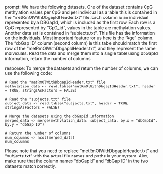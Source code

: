 prompt:
We have the following datasets. One of the dataset contains CpG methylation values per CpG and per individual as a table this is contained in the “metRmOlWithDbgapIdHeader.txt” file. Each column is an individual represented by a DBGapId, which is included as the first row. Each row is a CpG represented by "CpG_id", values in the table are methylation values. Another data set is contained in “subjects.txt”. This file has the information on the individuals. Most important feature for us here is the "Age" column. The "dbGap ID" column (second column) in this table should match the first row of the "metRmOlWithDbgapIdHeader.txt", and they represent the same individuals. 
Read the data and merge them into a single table using dbGapId information, return the number of columns.

response:
To merge the datasets and return the number of columns, we can use the following code:

```
# Read the "metRmOlWithDbgapIdHeader.txt" file
methylation_data <- read.table("metRmOlWithDbgapIdHeader.txt", header = TRUE, stringsAsFactors = FALSE)

# Read the "subjects.txt" file
subject_data <- read.table("subjects.txt", header = TRUE, stringsAsFactors = FALSE)

# Merge the datasets using the dbGapId information
merged_data <- merge(methylation_data, subject_data, by.x = "dbGapId", by.y = "dbGap ID")

# Return the number of columns
num_columns <- ncol(merged_data)
num_columns
```

Please note that you need to replace "metRmOlWithDbgapIdHeader.txt" and "subjects.txt" with the actual file names and paths in your system. Also, make sure that the column names "dbGapId" and "dbGap ID" in the two datasets match correctly.

